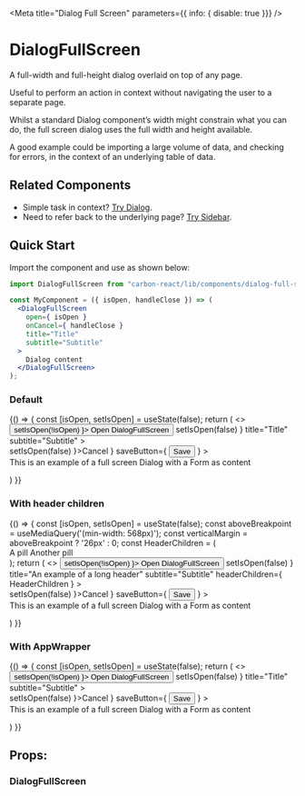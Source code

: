 

<Meta
  title="Dialog Full Screen"
  parameters={{ info: { disable: true }}}
/>

# DialogFullScreen
A full-width and full-height dialog overlaid on top of any page.

Useful to perform an action in context without navigating the user to a separate page.

Whilst a standard Dialog component’s width might constrain what you can do, the full screen dialog uses the full width and height available.

A good example could be importing a large volume of data, and checking for errors, in the context of an underlying table of data.

## Related Components
- Simple task in context? [Try Dialog](/?path=/docs/dialog--default-story "Dialog").
- Need to refer back to the underlying page? [Try Sidebar](/?path=/docs/sidebar--default-story "Sidebar").

## Quick Start

Import the component and use as shown below:

```jsx
import DialogFullScreen from "carbon-react/lib/components/dialog-full-screen";

const MyComponent = ({ isOpen, handleClose }) => (
  <DialogFullScreen
    open={ isOpen }
    onCancel={ handleClose }
    title="Title"
    subtitle="Subtitle"
  >
    Dialog content
  </DialogFullScreen>
);
```

### Default

<Preview>
  <Story name="default" parameters={{ chromatic: { disable: true, viewports: [400, 1000, 1400] }}}>
    {() => {
      const [isOpen, setIsOpen] = useState(false);
      return (
        <>
          <Button onClick={ () => setIsOpen(!isOpen) }>
            Open DialogFullScreen
          </Button>
          <DialogFullScreen
            open={ isOpen }
            onCancel={ () => setIsOpen(false) }
            title="Title"
            subtitle="Subtitle"
          >
            <Form
              stickyFooter={ true }
              leftSideButtons={ <Button onClick={ () => setIsOpen(false) }>Cancel</Button> }
              saveButton={ <Button buttonType='primary' type='submit'>Save</Button> }
            >
              <div>This is an example of a full screen Dialog with a Form as content</div>
              <Textbox label='First Name' />
              <Textbox label='Middle Name' />
              <Textbox label='Surname' />
              <Textbox label='Birth Place' />
              <Textbox label='Favourite Colour' />
              <Textbox label='Address' />
            </Form>
          </DialogFullScreen>
        </>
      )
    }}
  </Story>
</Preview>

### With header children 

<Preview>
  <Story name="with header children" parameters={{ chromatic: { disable: true, viewports: [500, 1400] }}}>
    {() => {
      const [isOpen, setIsOpen] = useState(false);
      const aboveBreakpoint = useMediaQuery('(min-width: 568px)');
      const verticalMargin = aboveBreakpoint ? '26px' : 0;
      const HeaderChildren = (
        <div style={{ margin: `${verticalMargin} 0 26px` }}>
          <Pill as="help" fill>A pill</Pill> 
          <Pill as="info" fill ml={2} mr={1}>Another pill</Pill>
        </div>
      );
      return (
        <>
          <Button onClick={ () => setIsOpen(!isOpen) }>
            Open DialogFullScreen
          </Button>
          <DialogFullScreen
            open={ isOpen }
            onCancel={ () => setIsOpen(false) }
            title="An example of a long header"
            subtitle="Subtitle"
            headerChildren={ HeaderChildren }
          >
            <Form
              stickyFooter={ true }
              leftSideButtons={ <Button onClick={ () => setIsOpen(false) }>Cancel</Button> }
              saveButton={ <Button buttonType='primary' type='submit'>Save</Button> }
            >
              <div>This is an example of a full screen Dialog with a Form as content</div>
              <Textbox label='First Name' />
              <Textbox label='Middle Name' />
              <Textbox label='Surname' />
              <Textbox label='Birth Place' />
              <Textbox label='Favourite Colour' />
              <Textbox label='Address' />
            </Form>
          </DialogFullScreen>
        </>
      )
    }}
  </Story>
</Preview>

### With AppWrapper

<Preview>
  <Story name="with app wrapper" parameters={{ chromatic: { disable: true }}}>
    {() => {
      const [isOpen, setIsOpen] = useState(false);
      return (
        <>
          <Button onClick={ () => setIsOpen(!isOpen) }>
            Open DialogFullScreen
          </Button>
          <DialogFullScreen
            open={ isOpen }
            onCancel={ () => setIsOpen(false) }
            title="Title"
            subtitle="Subtitle"
          >
            <AppWrapper>
              <Form
                stickyFooter={ true }
                leftSideButtons={ <Button onClick={ () => setIsOpen(false) }>Cancel</Button> }
                saveButton={ <Button buttonType='primary' type='submit'>Save</Button> }
              >
                <div>This is an example of a full screen Dialog with a Form as content</div>
                <Textbox label='First Name' />
                <Textbox label='Middle Name' />
                <Textbox label='Surname' />
                <Textbox label='Birth Place' />
                <Textbox label='Favourite Colour' />
                <Textbox label='Address' />
              </Form>
            </AppWrapper>
          </DialogFullScreen>
        </>
      )
    }}
  </Story>
</Preview>

## Props:

### DialogFullScreen

<Props of={DialogFullScreen} />
